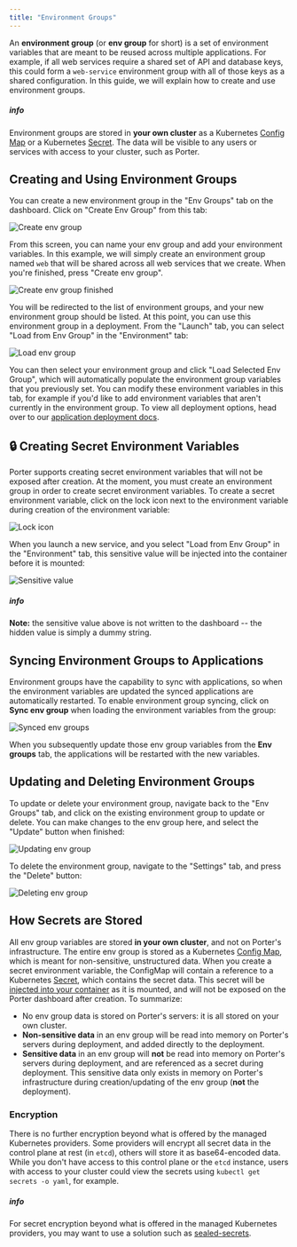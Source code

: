 ```yaml
---
title: "Environment Groups"
---
```


An **environment group** (or **env group** for short) is a set of environment variables that are meant to be reused across multiple applications. For example, if all web services require a shared set of API and database keys, this could form a `web-service` environment group with all of those keys as a shared configuration. In this guide, we will explain how to create and use environment groups.

##### info

Environment groups are stored in **your own cluster** as a Kubernetes [Config Map](https://kubernetes.io/docs/concepts/configuration/configmap/) or a Kubernetes [Secret](https://kubernetes.io/docs/concepts/configuration/secret). The data will be visible to any users or services with access to your cluster, such as Porter.

## Creating and Using Environment Groups[](#creating-and-using-environment-groups "Direct link to heading")

You can create a new environment group in the "Env Groups" tab on the dashboard. Click on "Create Env Group" from this tab:

![Create env group](https://imagedelivery.net/l4LYM_vOYKe7O1NCT_Nc_g/0408b9b7-6437-4a44-e0f4-ae56cccb8000/large "env-groups-0.png")

From this screen, you can name your env group and add your environment variables. In this example, we will simply create an environment group named `web` that will be shared across all web services that we create. When you're finished, press "Create env group".

![Create env group finished](https://imagedelivery.net/l4LYM_vOYKe7O1NCT_Nc_g/16cc4637-2f35-4fcc-ad60-206534c5cb00/large "env-groups-1.png")

You will be redirected to the list of environment groups, and your new environment group should be listed. At this point, you can use this environment group in a deployment. From the "Launch" tab, you can select "Load from Env Group" in the "Environment" tab:

![Load env group](https://imagedelivery.net/l4LYM_vOYKe7O1NCT_Nc_g/e97e2124-865f-4d71-a5dc-9b1fd214f800/large "env-groups-4.png")

You can then select your environment group and click "Load Selected Env Group", which will automatically populate the environment group variables that you previously set. You can modify these environment variables in this tab, for example if you'd like to add environment variables that aren't currently in the environment group. To view all deployment options, head over to our [application deployment docs](/deploying-applications/overview).

## 🔒 Creating Secret Environment Variables[](#-creating-secret-environment-variables "Direct link to heading")

Porter supports creating secret environment variables that will not be exposed after creation. At the moment, you must create an environment group in order to create secret environment variables. To create a secret environment variable, click on the lock icon next to the environment variable during creation of the environment variable:

![Lock icon](https://imagedelivery.net/l4LYM_vOYKe7O1NCT_Nc_g/01fb9242-5374-4f35-417a-6372a1b0af00/large "env-groups-5.png")

When you launch a new service, and you select "Load from Env Group" in the "Environment" tab, this sensitive value will be injected into the container before it is mounted:

![Sensitive value](https://imagedelivery.net/l4LYM_vOYKe7O1NCT_Nc_g/f6243034-198b-4a5e-f650-58529e208a00/large "Screen Shot 2021-04-27 at 9.33.04 AM.png")

##### info

**Note:** the sensitive value above is not written to the dashboard -- the hidden value is simply a dummy string.

## Syncing Environment Groups to Applications[](#syncing-environment-groups-to-applications "Direct link to heading")

Environment groups have the capability to sync with applications, so when the environment variables are updated the synced applications are automatically restarted. To enable environment group syncing, click on **Sync env group** when loading the environment variables from the group:

![Synced env groups](https://imagedelivery.net/l4LYM_vOYKe7O1NCT_Nc_g/4ca7fac4-03c8-43fd-53ce-bc68c773c900/large "synced-env-groups.png")

When you subsequently update those env group variables from the **Env groups** tab, the applications will be restarted with the new variables.

## Updating and Deleting Environment Groups[](#updating-and-deleting-environment-groups "Direct link to heading")

To update or delete your environment group, navigate back to the "Env Groups" tab, and click on the existing environment group to update or delete. You can make changes to the env group here, and select the "Update" button when finished:

![Updating env group](https://imagedelivery.net/l4LYM_vOYKe7O1NCT_Nc_g/7c8fde40-43b1-492c-a883-efc13d286300/large "env-groups-2.png")

To delete the environment group, navigate to the "Settings" tab, and press the "Delete" button:

![Deleting env group](https://imagedelivery.net/l4LYM_vOYKe7O1NCT_Nc_g/89fdb10b-c2f2-4be9-c575-3ac5a4e0cb00/large "env-groups-3.png")

## How Secrets are Stored[](#how-secrets-are-stored "Direct link to heading")

All env group variables are stored **in your own cluster**, and not on Porter's infrastructure. The entire env group is stored as a Kubernetes [Config Map](https://kubernetes.io/docs/concepts/configuration/configmap/), which is meant for non-sensitive, unstructured data. When you create a secret environment variable, the ConfigMap will contain a reference to a Kubernetes [Secret](https://kubernetes.io/docs/concepts/configuration/secret), which contains the secret data. This secret will be [injected into your container](https://kubernetes.io/docs/tasks/inject-data-application/distribute-credentials-secure/) as it is mounted, and will not be exposed on the Porter dashboard after creation. To summarize:

* No env group data is stored on Porter's servers: it is all stored on your own cluster.
* **Non-sensitive data** in an env group will be read into memory on Porter's servers during deployment, and added directly to the deployment.
* **Sensitive data** in an env group will **not** be read into memory on Porter's servers during deployment, and are referenced as a secret during deployment. This sensitive data only exists in memory on Porter's infrastructure during creation/updating of the env group (**not** the deployment).

### Encryption[](#encryption "Direct link to heading")

There is no further encryption beyond what is offered by the managed Kubernetes providers. Some providers will encrypt all secret data in the control plane at rest (in `etcd`), others will store it as base64-encoded data. While you don't have access to this control plane or the `etcd` instance, users with access to your cluster could view the secrets using `kubectl get secrets -o yaml`, for example.

##### info

For secret encryption beyond what is offered in the managed Kubernetes providers, you may want to use a solution such as [sealed-secrets](https://github.com/bitnami-labs/sealed-secrets).